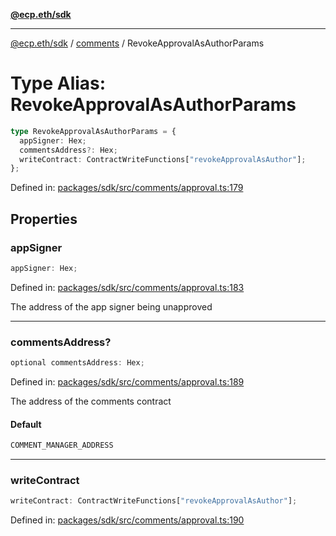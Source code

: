 [**@ecp.eth/sdk**](../../index.mdx)

***

[@ecp.eth/sdk](/sdk-reference/index.mdx) / [comments](/sdk-reference/comments/index.mdx) / RevokeApprovalAsAuthorParams

# Type Alias: RevokeApprovalAsAuthorParams

```ts
type RevokeApprovalAsAuthorParams = {
  appSigner: Hex;
  commentsAddress?: Hex;
  writeContract: ContractWriteFunctions["revokeApprovalAsAuthor"];
};
```

Defined in: [packages/sdk/src/comments/approval.ts:179](https://github.com/ecp-eth/comments-monorepo/blob/main/packages/sdk/src/comments/approval.ts#L179)

## Properties

### appSigner

```ts
appSigner: Hex;
```

Defined in: [packages/sdk/src/comments/approval.ts:183](https://github.com/ecp-eth/comments-monorepo/blob/main/packages/sdk/src/comments/approval.ts#L183)

The address of the app signer being unapproved

***

### commentsAddress?

```ts
optional commentsAddress: Hex;
```

Defined in: [packages/sdk/src/comments/approval.ts:189](https://github.com/ecp-eth/comments-monorepo/blob/main/packages/sdk/src/comments/approval.ts#L189)

The address of the comments contract

#### Default

```ts
COMMENT_MANAGER_ADDRESS
```

***

### writeContract

```ts
writeContract: ContractWriteFunctions["revokeApprovalAsAuthor"];
```

Defined in: [packages/sdk/src/comments/approval.ts:190](https://github.com/ecp-eth/comments-monorepo/blob/main/packages/sdk/src/comments/approval.ts#L190)
